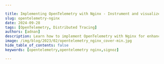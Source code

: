 ```yaml
---

title: Implementing OpenTelemetry with Nginx - Instrument and visualize traces
slug: opentelemetry-nginx
date: 2024-09-28
tags: [OpenTelemetry, Distributed Tracing]
authors: [adnan]
description: Learn how to implement OpenTelemetry with Nginx for enhanced observability. This guide covers setup, configuration, and best practices for effective monitoring.
image: /img/blog/2023/02/opentelemetry_nginx_cover-min.jpg
hide_table_of_contents: false
keywords: [opentelemetry,opentelemetry nginx,signoz]

---
```


<head>
  <script
    type="application/ld+json"
    dangerouslySetInnerHTML={{ __html: JSON.stringify({
  "@context": "https://schema.org",
  "@type": "TechArticle",
  "headline": "Implementing OpenTelemetry with Nginx - Instrument and visualize traces",
  "alternativeHeadline": "A comprehensive guide to setting up OpenTelemetry with Nginx for enhanced observability",
  "author": {
    "@type": "Person",
    "name": "adnan"
  },
  "publisher": {
    "@type": "Organization",
    "name": "SigNoz",
    "logo": {
      "@type": "ImageObject",
      "url": "https://signoz.io/img/SigNozLogo-orange.svg"
    }
  },
  "datePublished": "2024-09-28T00:00:00Z",
  "dateModified": "2024-09-28T00:00:00Z",
  "mainEntityOfPage": {
    "@type": "WebPage",
    "@id": "https://signoz.io/blog/opentelemetry-nginx/"
  },
  "description": "Learn how to implement OpenTelemetry with Nginx for enhanced observability. This guide covers setup, configuration, and best practices for effective monitoring.",
  "keywords": "opentelemetry, opentelemetry nginx, signoz, distributed tracing, observability",
  "articleSection": "Technology",
  "inLanguage": "en",
  "image": {
    "@type": "ImageObject",
    "url": "https://signoz.io/img/blog/2023/02/opentelemetry_nginx_cover-min.jpg",
    "width": 1200,
    "height": 630
  },
  "isPartOf": {
    "@type": "Blog",
    "name": "SigNoz Blog",
    "url": "https://signoz.io/blog/"
  },
  "about": [
    {
      "@type": "Thing",
      "name": "OpenTelemetry",
      "description": "An open-source observability framework for cloud-native software"
    },
    {
      "@type": "Thing",
      "name": "Nginx",
      "description": "A web server that can also be used as a reverse proxy, load balancer, mail proxy and HTTP cache"
    },
    {
      "@type": "Thing",
      "name": "Distributed Tracing",
      "description": "A method used to profile and monitor applications, especially those built using a microservices architecture"
    }
  ],
  "mentions": [
    {
      "@type": "SoftwareApplication",
      "name": "OpenTelemetry",
      "applicationCategory": "Observability Framework"
    },
    {
      "@type": "SoftwareApplication",
      "name": "Nginx",
      "applicationCategory": "Web Server"
    },
    {
      "@type": "SoftwareApplication",
      "name": "SigNoz",
      "applicationCategory": "Observability Platform"
    }
  ],
  "mainEntity": {
    "@type": "HowTo",
    "name": "Implementing OpenTelemetry with Nginx",
    "step": [
      {
        "@type": "HowToStep",
        "name": "Install SigNoz",
        "text": "Deploy SigNoz using Helm charts on a Kubernetes cluster"
      },
      {
        "@type": "HowToStep",
        "name": "Build Nginx with OpenTelemetry module",
        "text": "Create a Docker image of Nginx with the OpenTelemetry module installed"
      },
      {
        "@type": "HowToStep",
        "name": "Configure OpenTelemetry for Nginx",
        "text": "Set up the OpenTelemetry configuration for Nginx to export traces"
      },
      {
        "@type": "HowToStep",
        "name": "Build and deploy backend application",
        "text": "Create and deploy a Go backend application with tracing enabled"
      },
      {
        "@type": "HowToStep",
        "name": "Visualize traces",
        "text": "Use SigNoz to inspect and analyze the collected traces"
      }
    ]
  }
}) }}
  />
</head>

OpenTelemetry is an open-source standard for instrumenting cloud-native applications for generating different types of telemetry data. A robust observability framework set up using OpenTelemetry can help tremendously while troubleshooting software in production.

Nginx is one of the most widely adopted web servers. Most often, nginx is used as a reverse proxy. It serves the frontend or backend applications behind the reverse proxy. In this tutorial, we will learn how to instrument nginx web servers with OpenTelemetry for traces. We will illustrate how to use the OpenTelemetry module, build an nginx container image, deploy it to Kubernetes, and view the traces using SigNoz.

## What is OpenTelemetry and Why Use it with Nginx?

OpenTelemetry is an open-source observability framework that provides a standardized way to collect and export telemetry data. It combines distributed tracing, metrics collection, and logging into a single, cohesive system.

Nginx, a high-performance web server and reverse proxy, plays a critical role in many web architectures. By integrating OpenTelemetry with Nginx, you gain:

<Figure src="/img/blog/2024/09/opentelemetry-nginx-image.webp" alt="" caption="" />1. **Enhanced visibility**: Track requests as they flow through your Nginx servers and into your application services.
2. **Performance insights**: Identify bottlenecks and optimize your Nginx configuration based on real-time data.
3. **Simplified troubleshooting**: Quickly pinpoint issues in complex, distributed systems.
4. **Standardized observability**: Use a single, vendor-neutral framework for all your monitoring needs.

## Quick Start Guide: OpenTelemetry with Nginx

Follow these steps to quickly set up OpenTelemetry with Nginx:

1. **Install OpenTelemetry module for Nginx**
   ```bash
   apt-get update && apt-get install -y nginx-otel-module
   ```

2. **Configure Nginx with OpenTelemetry**
   Add the following to your `nginx.conf`:
   ```nginx
   load_module modules/ngx_http_opentelemetry_module.so;

   http {
     opentelemetry_config /etc/nginx/opentelemetry_config.yaml;
   }
   ```

3. **Create OpenTelemetry configuration**
   In `/etc/nginx/opentelemetry_config.yaml`:
   ```yaml
   service_name: nginx-service
   sampler:
     type: always_on
   exporter:
     otlp:
       endpoint: http://localhost:4317
   ```

4. **Start OpenTelemetry Collector**
   ```bash
   otelcol --config=/etc/otel-collector-config.yaml
   ```

5. **Restart Nginx**
   ```bash
   systemctl restart nginx
   ```

6. **Verify setup**
   Check Nginx error logs for OpenTelemetry initialization messages:
   ```bash
   tail -f /var/log/nginx/error.log
   ```

You should now see OpenTelemetry data being collected from your Nginx server!

## The architecture of the setup

The architecture of the setup used for the tutorial is given below.

<figure data-zoomable align='center'>
<img src="/img/blog/2023/02/architecture_nginx_backend_signoz.webp" alt="Architecture of the setup consisting of nginx, backend and SigNoz"/>
<figcaption><i>Architecture of the setup consisting of nginx, backend and SigNoz</i></figcaption>
</figure>

The setup consists of:

- Three namespaces: nginx, backend, and platform (SigNoz)
- Nginx serves as a reverse proxy (nginx namespace)
- Go backend which does real work (go-backend namespace)
- SigNoz collector collecting the traces (platform namespace)

At the end of the tutorial, setup will be able to track the request from nginx to Go backend.

## Installing SigNoz

<GetStartedSigNoz />

We will install SigNoz by [deploying it with Helm charts](https://signoz.io/docs/install/kubernetes/others/).

<Figure src="/img/blog/common/deploy_docker_documentation.webp" alt="" caption="" />Pre-requisites:

- Running Kubernetes cluster (>= 1.21 version)
- 8GB of memory
- 4 CPU cores
- 30 GB of storage

If you have your own cluster, you can use it. Otherwise, you can follow the instructions from the repository itself to run a fully functional cluster using multipass and k3s.

[GitHub: Demo for OpenTelemetry using Nginx, Go and Signoz.](https://github.com/SigNoz/opentelemetry-nginx-tutorial)

In the README you can find detailed instructions on how to install the local Kubernetes cluster.
Navigate to the root of the repository and hit the next commands (for Linux).

```jsx
snap install multipass
git clone <https://github.com/SigNoz/opentelemetry-nginx-tutorial.git>
cd opentelemetry-nginx-tutorial
./start.sh

```

After a while, you will have a fully functional SigNoz platform installed on Kubernetes in the multipass machine.

```jsx
ubuntu@k3s:~/opentelemetry-nginx-tutorial$ k get pods -n platform
NAME                                                READY   STATUS    RESTARTS   AGE
signoz-clickhouse-operator-774d4d6cc-xhf2t          2/2     Running   0          38h
signoz-k8s-infra-otel-deployment-5dfdd7899d-9d9kd   1/1     Running   0          38h
signoz-zookeeper-0                                  1/1     Running   0          38h
signoz-k8s-infra-otel-agent-tnlpj                   1/1     Running   0          38h
chi-signoz-clickhouse-cluster-0-0-0                 1/1     Running   0          38h
signoz-query-service-0                              1/1     Running   0          38h
signoz-otel-collector-d69d59d68-nqx48               1/1     Running   0          38h
signoz-otel-collector-metrics-789475976f-w86bz      1/1     Running   0          38h
signoz-alertmanager-0                               1/1     Running   0          38h
signoz-frontend-57bb96c66f-ch22x                    1/1     Running   0          38h

```

Now let's see how to build the nginx container image with the OpenTelemetry module.

## Building nginx with the OpenTelemetry module

All the container images are located in `package/docker` directory. Let's inspect the nginx Dockerfile.

```jsx
FROM nginx:1.23.1
RUN apt-get update ; apt-get install unzip
ADD <https://github.com/open-telemetry/opentelemetry-cpp-contrib/releases/download/webserver%2Fv1.0.3/opentelemetry-webserver-sdk-x64-linux.tgz> /opt
RUN cd /opt; tar xvzf opentelemetry-webserver-sdk-x64-linux.tgz
RUN cd /opt/opentelemetry-webserver-sdk; ./install.sh
ENV LD_LIBRARY_PATH=$LD_LIBRARY_PATH:/opt/opentelemetry-webserver-sdk/sdk_lib/lib
RUN echo "load_module /opt/opentelemetry-webserver-sdk/WebServerModule/Nginx/1.23.1/ngx_http_opentelemetry_module.so;\\n$(cat /etc/nginx/nginx.conf)" > /etc/nginx/nginx.conf
COPY opentelemetry_module.conf /etc/nginx/conf.d
COPY nginx.conf /etc/nginx/conf.d/default.conf

```

This is the example taken from the OpenTelemetry docs on how to <a href="https://opentelemetry.io/blog/2022/instrument-nginx/" rel="noopener noreferrer nofollow" target="_blank">instrument nginx with OpenTelemetry</a>.

The lines we are interested in are:

- `COPY opentelemetry_module.conf /etc/nginx/conf.d`
- `COPY nginx.conf /etc/nginx/conf.d/default.conf`

The first copy is referring to the configuration of the OpenTelemetry module of the nginx. This is where you can tweak all the config options of the instrumentation itself.

```jsx
NginxModuleEnabled ON;
NginxModuleOtelSpanExporter otlp;
NginxModuleOtelExporterEndpoint signoz-otel-collector.platform:4317;
NginxModuleServiceName NginxService;
NginxModuleServiceNamespace nginx;
NginxModuleServiceInstanceId NginxInstanceId;
NginxModuleResolveBackends ON;
NginxModuleTraceAsError ON;

```

We are using otlp exporter and exporting the traces to the SigNoz collector already installed in the platform namespace at `signoz-otel-collector.platform:4317`. That's the place where the SigNoz collector is living in our setup.

Building this docker image is easy as a docker build. If you want to build an nginx docker image with enabled opentelemetry support you can run the next command in the shell. Nginx configuration file **nginx.conf** and **opentelemetry_module.conf** must be located in the same directory where Dockerfile is located. See the `package/docker/nginx` directory for reference.

```jsx
docker build --tag nginx-otel:latest .

```

Otherwise, to be able to use it in our local Kubernetes instance, you can run `build.sh` and then `deploy.sh` from the multipass machine.

It will deploy the custom-built docker nginx image to the nginx namespace.

```jsx
ubuntu@k3s:~/opentelemetry-nginx-tutorial$ k get pods -n nginx
NAME                     READY   STATUS    RESTARTS   AGE
nginx-845947d9f8-g2rhc   1/1     Running   0          3s

```

## Building Go backend with tracing enabled

We will build a simple GO API to handle multiple endpoints. Tracing will be enabled on the `/getEntry/{id}` endpoint.

Same as for the nginx, the whole solution is located in the package directory at the root of the repository.

In the `internal/config/config.go`, the `setupTracing` function will create a tracing exporter to be used globally in the application. The configuration of the traces is configured here, and you can tweak the options.

In the `internal/handler/handler.go` in the function GetEntry() we will refer to this exporter and export span to the SigNoz otel collector.

The endpoint of the SigNoz collector is configured in the config/env-default `COLLECTOR=signoz-otel-collector.platform:4317`.

You can tweak the endpoint there.

So basically, what happens next:

- The user hits the endpoint /getEntry/1 for eg.
- The service will trigger the handler function GetEntry()
- Span will be started using a global tracer exporter
- At the end of the method, the span will be closed, and traces will be exported to the SigNoz otel collector.

After deploying both nginx and go backend we can inspect the traces directly on the SigNoz frontend.

## Inspecting traces with SigNoz

Since Kubernetes is using multipass and k3s for the running cluster itself additional tweak is needed to expose the SigNoz frontend.

```jsx
➜  ~ multipass list
Name                    State             IPv4             Image
k3s                     Running           10.117.145.50    Ubuntu 22.04 LTS
                                          172.17.0.1
                                          10.42.0.0
                                          10.42.0.1
➜  ~ sudo -- /bin/sh -c ' echo "10.117.145.50 signoz.local" >> /etc/hosts'

```

Since we are using Traefik and ingresses for the distinction on the cluster we will expose signoz.local as the entry point for the SigNoz frontend.

<figure data-zoomable align='center'>
<img src="/img/blog/2023/02/nginx_go_services.webp" alt="nginx and go backend in the list of applications monitored on SigNoz"/>
<figcaption><i>nginx and go backend in the list of applications monitored on SigNoz</i></figcaption>
</figure>

As you can see on the SigNoz UI we have two services:

- Our nginx
- And GO backend

So SigNoz was able to detect those services great. Let's hit the endpoint to get entry 1.

```jsx
➜  ~ multipass list
Name                    State             IPv4             Image
k3s                     Running           10.117.145.50    Ubuntu 22.04 LTS
                                          172.17.0.1
                                          10.42.0.0
                                          10.42.0.1
➜  ~ curl 10.117.145.50/nginx/getEntries/1
Entry doesn't exists.

```

Let's inspect the traces on the SigNoz UI.

<figure data-zoomable align='center'>
<img src="/img/blog/2023/02/nginx_traces.webp" alt="Traces on SigNoz dashboard"/>
<figcaption><i>Traces on the SigNoz dashboard shows requests traveling through nginx to the backend application.</i></figcaption>
</figure>

As can be seen in the picture, the requests are traveling through the nginx to the backend application. The distributed tracing shows 14 spans for a single request. Spans are fundamental building blocks of distributed tracing. A single trace in distributed tracing consists of a series of tagged time intervals known as [spans](https://signoz.io/blog/distributed-tracing-span/).

It returns the 500 error since the API returns 500 for nonexistent entries.

<figure data-zoomable align='center'>
<img src="/img/blog/2023/02/nginx_500_traces.webp" alt="spans with http status codes in attributes"/>
<figcaption><i>http_status_code is 500 in case of non-existent entries</i></figcaption>
</figure>

If we’re hitting the right endpoint, the `http_status_code` shows 200.

<figure data-zoomable align='center'>
<img src="/img/blog/2023/02/nginx_200_traces.webp" alt="spans with http status codes in attributes"/>
<figcaption><i>http_status_code is 200 in case of hitting the right endpoint</i></figcaption>
</figure>

Traces give you a detailed view of how requests are performing across each

As you can see you can easily navigate and find your traces in the UI to inspect the outcome of the steps you have an interest in.

## Troubleshooting Common Issues in OpenTelemetry Nginx Setup

When implementing OpenTelemetry with Nginx, you might encounter some challenges. Here are solutions to common issues:

1. **Module compatibility problems**: Ensure your Nginx version is compatible with the OpenTelemetry module. If you're using a custom-built Nginx, rebuild it with the `-add-dynamic-module` option pointing to the OpenTelemetry module source.
2. **Configuration errors**: Double-check your `nginx.conf` and OpenTelemetry configuration files for syntax errors. Use `nginx -t` to test your Nginx configuration before restarting the service.
3. **Trace context propagation issues**: Verify that the `opentelemetry_propagate` directive is correctly set in your Nginx configuration. Ensure that your backend services are properly extracting and injecting trace context headers.
4. **Performance optimization**: For high-traffic scenarios, consider:
    - Adjusting the sampling rate in your OpenTelemetry configuration
    - Using batch processing for trace and metric exports
    - Optimizing your Nginx configuration for performance (e.g., worker processes, keepalive connections)

## Best Practices for OpenTelemetry Implementation with Nginx

To ensure a robust and effective OpenTelemetry setup with Nginx:

1. **Secure your implementation**:
    - Use TLS for all communications between Nginx, the OpenTelemetry Collector, and your backend
    - Implement proper access controls for your observability data
2. **Scale for large deployments**:
    - Use a distributed tracing backend that can handle your data volume
    - Consider using a separate OpenTelemetry Collector cluster for data processing and forwarding
3. **Implement effective sampling strategies**:
    - Use tail-based sampling for more representative trace collection
    - Adjust sampling rates based on your traffic patterns and observability needs
4. **Continuously monitor and improve**:
    - Regularly review your traces and metrics to identify optimization opportunities
    - Keep your OpenTelemetry components and configurations up to date

By following these practices, you'll create a robust, scalable observability solution that provides deep insights into your Nginx-based infrastructure.

# OpenTelemetry vs Other Observability Solutions for Nginx

When choosing an observability solution for Nginx, it's important to consider various factors. Here's a comparison of OpenTelemetry with other popular options:

| Feature | OpenTelemetry | Nginx Plus | Datadog | ELK Stack |
|---------|---------------|------------|---------|-----------|
| Open Source | Yes | No | No | Yes |
| Vendor Neutral | Yes | No | No | Partially |
| Distributed Tracing | Yes | Limited | Yes | Yes (with APM) |
| Metrics Collection | Yes | Yes | Yes | Yes |
| Log Management | Yes | Yes | Yes | Yes |
| Custom Instrumentation | Yes | Limited | Yes | Yes |
| Language Support | Extensive | N/A | Extensive | Extensive |
| Ease of Integration | Moderate | Easy | Easy | Moderate |
| Scalability | High | Moderate | High | High |
| Community Support | Strong | Limited | Strong | Strong |
| Cloud-Native Support | Excellent | Good | Excellent | Good |
| Cost | Free (excl. backend) | Paid | Paid | Free (self-hosted) |

Key Takeaways:
- OpenTelemetry offers the most flexibility and vendor neutrality
    - SigNoz, an open-source APM built on OpenTelemetry, provides powerful visualization and analysis capabilities for Nginx monitoring
- Nginx Plus provides tight integration but is limited to Nginx-specific monitoring
- Datadog offers a comprehensive SaaS solution but at a higher cost
- ELK Stack provides a powerful open-source alternative but requires more setup

Choose the solution that best fits your specific needs, considering factors like existing infrastructure, budget, and required features.

## Key Takeaways

- OpenTelemetry provides a unified approach to observability for Nginx
- Proper setup and configuration are crucial for effective monitoring
- Distributed tracing offers insights into complex microservices architectures
- Metrics collection helps in performance monitoring and capacity planning
- SigNoz simplifies visualization and analysis of OpenTelemetry data

## FAQs

### What are the system requirements for implementing OpenTelemetry with Nginx?

OpenTelemetry with Nginx requires:

- Nginx version 1.18.0 or higher
- A compatible OpenTelemetry Collector
- Sufficient system resources to handle the additional processing (exact requirements depend on your traffic volume)

### How does OpenTelemetry impact Nginx performance?

The performance impact is generally minimal, typically less than 3% overhead. However, this can vary based on your configuration and traffic volume. Use sampling and optimize your setup to minimize any performance impact.

### Can OpenTelemetry be used with Nginx in containerized environments?

Yes, OpenTelemetry works well in containerized environments. You can include the OpenTelemetry module in your Nginx container image and configure it to send data to a Collector running as a separate service in your container orchestration platform.

### How does OpenTelemetry compare to other observability solutions for Nginx?

OpenTelemetry provides a more comprehensive and standardized approach compared to traditional solutions. It offers:

- A unified framework for traces, metrics, and logs
- Vendor-neutral data collection and export
- Extensive language and framework support
- A growing ecosystem of tools and integrations

This makes OpenTelemetry a more flexible and future-proof choice for Nginx observability.

---

**Related Posts**

[**SigNoz - An open source OpenTelemetry APM**](https://signoz.io/blog/opentelemetry-apm/)

[**OpenTelemetry Collector Complete Guide**](https://signoz.io/blog/opentelemetry-collector-complete-guide/)
